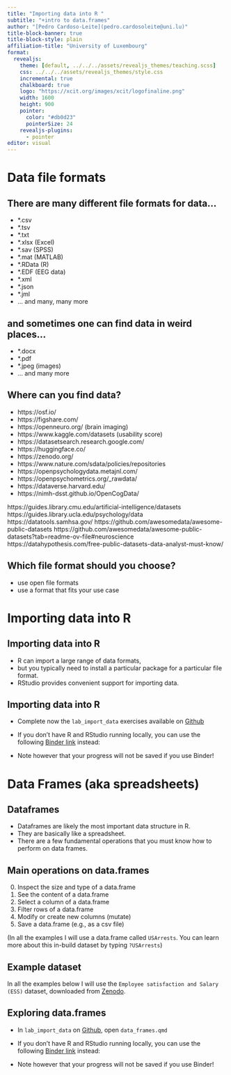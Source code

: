 ```yaml
---
title: "Importing data into R "
subtitle: "+intro to data.frames"
author: "[Pedro Cardoso-Leite](pedro.cardosoleite@uni.lu)"
title-block-banner: true
title-block-style: plain
affiliation-title: "University of Luxembourg" 
format: 
  revealjs:
    theme: [default, ../../../assets/revealjs_themes/teaching.scss]
    css: ../../../assets/revealjs_themes/style.css
    incremental: true
    chalkboard: true
    logo: "https://xcit.org/images/xcit/logofinaline.png"
    width: 1600
    height: 900
    pointer:
      color: "#db0d23"
      pointerSize: 24
    revealjs-plugins:
      - pointer
editor: visual
---
```


# Data file formats

## There are many different file formats for data...

-   \*.csv
-   \*.tsv
-   \*.txt
-   \*.xlsx (Excel)
-   \*.sav (SPSS)
-   \*.mat (MATLAB)
-   \*.RData (R)
-   \*.EDF (EEG data)
-   \*.xml
-   \*.json
-   \*.jml
-   ... and many, many more

## and sometimes one can find data in weird places...

-   \*.docx
-   \*.pdf
-   \*.jpeg (images)
-   ... and many more

## Where can you find data?

-   https://osf.io/
-   https://figshare.com/
-   https://openneuro.org/ (brain imaging)
-   https://www.kaggle.com/datasets (usability score)
-   https://datasetsearch.research.google.com/
-   https://huggingface.co/
-   https://zenodo.org/
-   https://www.nature.com/sdata/policies/repositories
-   https://openpsychologydata.metajnl.com/
-   https://openpsychometrics.org/\_rawdata/
-   https://dataverse.harvard.edu/
-   https://nimh-dsst.github.io/OpenCogData/

::: notes
https://guides.library.cmu.edu/artificial-intelligence/datasets https://guides.library.ucla.edu/psychology/data https://datatools.samhsa.gov/ https://github.com/awesomedata/awesome-public-datasets https://github.com/awesomedata/awesome-public-datasets?tab=readme-ov-file#neuroscience https://datahypothesis.com/free-public-datasets-data-analyst-must-know/
:::

## Which file format should you choose?

-   use open file formats
-   use a format that fits your use case

# Importing data into R

## Importing data into R

-   R can import a large range of data formats,
-   but you typically need to install a particular package for a particular file format.
-   RStudio provides convenient support for importing data.

## Importing data into R

-   Complete now the `lab_import_data` exercises available on [Github](https://github.com/xcit-courses/R-intro-labs)

-   If you don't have R and RStudio running locally, you can use the following [Binder link](https://mybinder.org/v2/gh/xcit-courses/R-intro-labs/HEAD?urlpath=rstudio) instead:

-   Note however that your progress will not be saved if you use Binder!

# Data Frames (aka spreadsheets)

## Dataframes

-   Dataframes are likely the most important data structure in R.
-   They are basically like a spreadsheet.
-   There are a few fundamental operations that you must know how to perform on data frames.

## Main operations on data.frames

0.  Inspect the size and type of a data.frame
1.  See the content of a data.frame
2.  Select a column of a data.frame
3.  Filter rows of a data.frame
4.  Modify or create new columns (mutate)
5.  Save a data.frame (e.g., as a csv file)

(In all the examples I will use a data.frame called `USArrests`. You can learn more about this in-build dataset by typing `?USArrests`)

## Example dataset

In all the examples below I will use the `Employee satisfaction and Salary (ESS)` dataset, downloaded from [Zenodo](https://zenodo.org/records/13935313).

## Exploring data.frames

-   In `lab_import_data` on [Github](https://github.com/xcit-courses/R-intro-labs), open  `data_frames.qmd`

-   If you don't have R and RStudio running locally, you can use the following [Binder link](https://mybinder.org/v2/gh/xcit-courses/R-intro-labs/HEAD?urlpath=rstudio) instead:

-   Note however that your progress will not be saved if you use Binder!



